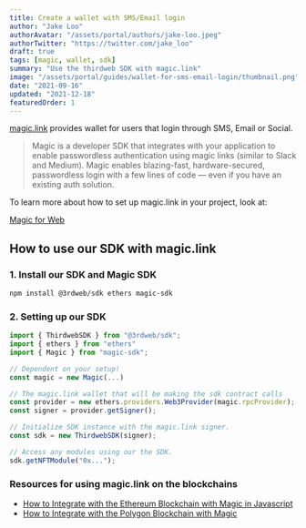 ```yaml
---
title: Create a wallet with SMS/Email login
author: "Jake Loo"
authorAvatar: "/assets/portal/authors/jake-loo.jpeg"
authorTwitter: "https://twitter.com/jake_loo"
draft: true
tags: [magic, wallet, sdk]
summary: "Use the thirdweb SDK with magic.link"
image: "/assets/portal/guides/wallet-for-sms-email-login/thumbnail.png"
date: "2021-09-16"
updated: "2021-12-18"
featuredOrder: 1
---
```


[magic.link](https://magic.link/) provides wallet for users that login through SMS, Email or Social.

> Magic is a developer SDK that integrates with your application to enable passwordless authentication using magic links (similar to Slack and Medium). Magic enables blazing-fast, hardware-secured, passwordless login with a few lines of code — even if you have an existing auth solution.

To learn more about how to set up magic.link in your project, look at:

[Magic for Web](https://magic.link/docs/login-methods/email/integration/web)

## How to use our SDK with magic.link

### 1. Install our SDK and Magic SDK

```bash
npm install @3rdweb/sdk ethers magic-sdk
```

### 2. Setting up our SDK

```ts
import { ThirdwebSDK } from "@3rdweb/sdk";
import { ethers } from "ethers"
import { Magic } from "magic-sdk";

// Dependent on your setup!
const magic = new Magic(...)

// The magic.link wallet that will be making the sdk contract calls
const provider = new ethers.providers.Web3Provider(magic.rpcProvider);
const signer = provider.getSigner();

// Initialize SDK instance with the magic.link signer.
const sdk = new ThirdwebSDK(signer);

// Access any modules using our the SDK.
sdk.getNFTModule("0x...");
```

### Resources for using magic.link on the blockchains

- [How to Integrate with the Ethereum Blockchain with Magic in Javascript](https://magic.link/docs/advanced/blockchains/ethereum/javascript)
- [How to Integrate with the Polygon Blockchain with Magic](https://magic.link/docs/advanced/blockchains/polygon)
